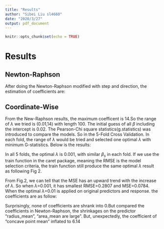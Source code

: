 ```yaml
---
title: "Results"
author: "Sibei Liu sl4660"
date: "2020/3/27"
output: pdf_document
---
```


```r
knitr::opts_chunk$set(echo = TRUE)
```

# Results
## Newton-Raphson

After doing the Newton-Raphson modified with step and direction, the estimation of coefficients are:

\begin{center}
\includegraphics{./results/NR.JPG}
\end{center}

\begin{center}
Table 1. Estimated coefficients under Newton-Raphson method
\end{center}

## Coordinate-Wise

From the New-Raphson results, the maximum coefficent is 14.So the range of $\lambda$ we tried is (0.01,14) with length 100. The initial guess of all $\beta$ including the intercept is 0.02. The Pearson-Chi square statistics(g.statistics) was introduced to compare the models. So in the 5-Fold Cross Validation. In each fold, the range of $\lambda$ would be tried and selected one optimal $\lambda$ with  minimum G-statistics. Below is the results:

\begin{center}
\includegraphics{./results/CV-g.sta.JPG}
\end{center}

\begin{center}
Table 2. Cross validatin results
\end{center}

In all 5 folds, the optimal $\lambda$ is 0.001, with similar $\beta_s$ in each fold. If we use the train function in the caret package, meaning the RMSE is the model selection criteria, the train function still produce the same optimal $\lambda$ result as following Fig 2.

\begin{center}
\includegraphics{./results/train.jpeg}
\end{center}

\begin{center}
Fig 2. MSE vs $\lambda$
\end{center}

From Fig.2, we can tell that the MSE has an upward trend with the increase of $\lambda$. So when $\lambda$=0.001, it has smallest RMSE=0.2807 and MSE=0.0784. When the optimal $\lambda$=0.01 is applied on original predictors and response. the coefficients are as follow:

\begin{center}
\includegraphics{./results/coef_of_optimal_lambda.JPG}
\end{center}

\begin{center}
Table 3. The coefficients of final model when $\lambda$ is optimal
\end{center}

Surprisingly, none of coefficients are shrank into 0.But compared the coefficients in Newton-Raphson, the shrinkages on the predictor “radius_mean”, “area_mean are large”. But, unexpectedly, the coefficient of “concave point mean” inflated to 6.14